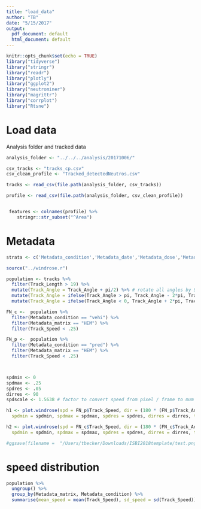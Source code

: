 ```yaml
---
title: "load_data"
author: "TB"
date: "5/15/2017"
output:
  pdf_document: default
  html_document: default
---
```


```r
knitr::opts_chunk$set(echo = TRUE)
library("tidyverse")
library("stringr")
library("readr")
library("plotly")
library("ggplot2")
library("neutrominer")
library("magrittr")
library("corrplot")
library("Rtsne")
```

# Load data
Analysis folder and tracked data 
```r
analysis_folder <- "../../../analysis/20171006/"

csv_tracks <- "tracks_cp.csv"
csv_clean_profile <- "Tracked_detectedNeutros.csv"

tracks <- read_csv(file.path(analysis_folder, csv_tracks))

profile <- read_csv(file.path(analysis_folder, csv_clean_profile))


 features <- colnames(profile) %>%
    stringr::str_subset("^Area")
```

# Metadata 
```r
strata <- c('Metadata_condition','Metadata_date','Metadata_dose','Metadata_matrix','Metadata_id')
```

```r
source("../windrose.r")

population <- tracks %>%
  filter(Track_Length > 19) %>%
  mutate(Track_Angle = Track_Angle + pi/2) %>% # rotate all angles by 90 degree or pi/2
  mutate(Track_Angle = ifelse(Track_Angle > pi, Track_Angle - 2*pi, Track_Angle) ) %>%
  mutate(Track_Angle = ifelse(Track_Angle < 0, Track_Angle + 2*pi, Track_Angle) ) 

FN_c <-  population %>% 
  filter(Metadata_condition == "vehi") %>%
  filter(Metadata_matrix == "HEM") %>% 
  filter(Track_Speed < .25)

FN_p <-  population %>% 
  filter(Metadata_condition == "pred") %>%
  filter(Metadata_matrix == "HEM") %>% 
  filter(Track_Speed < .25)



spdmin <- 0
spdmax <- .25
spdres <- .05
dirres <- 90
spdscale <- 1.5638 # factor to convert speed from pixel / frame to mum / min

h1 <- plot.windrose(spd = FN_p$Track_Speed, dir = (180 * (FN_p$Track_Angle) / pi), 
  spdmin = spdmin, spdmax = spdmax, spdres = spdres, dirres = dirres, title_name = "HEM / Prednisolone ")

h2 <- plot.windrose(spd = FN_c$Track_Speed, dir = (180 * (FN_c$Track_Angle) / pi), 
  spdmin = spdmin, spdmax = spdmax, spdres = spdres, dirres = dirres, title_name = "HEM / control")

#ggsave(filename =  "/Users/tbecker/Downloads/ISBI2018template/test.png", plot = h2, scale = 2 )
```


# speed distribution
```r
population %>% 
  ungroup() %>%
  group_by(Metadata_matrix, Metadata_condition) %>% 
  summarise(mean_speed = mean(Track_Speed), sd_speed = sd(Track_Speed))
```
